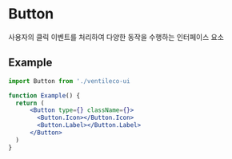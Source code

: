 
<Meta title="COMPONENTS/Button" />

# Button

사용자의 클릭 이벤트를 처리하여 다양한 동작을 수행하는 인터페이스 요소

## Example

```jsx
import Button from './ventileco-ui

function Example() {
  return (
      <Button type={} className={}>
        <Button.Icon></Button.Icon>
        <Button.Label></Button.Label>
      </Button>
  )
}
```
